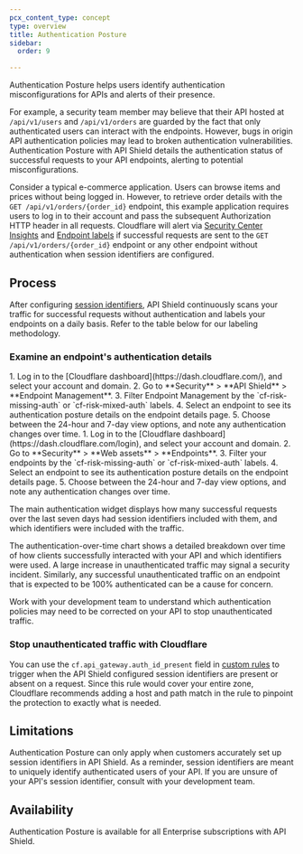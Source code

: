 ```yaml
---
pcx_content_type: concept
type: overview
title: Authentication Posture
sidebar:
  order: 9

---
```



Authentication Posture helps users identify authentication misconfigurations for APIs and alerts of their presence.

For example, a security team member may believe that their API hosted at `/api/v1/users` and `/api/v1/orders` are guarded by the fact that only authenticated users can interact with the endpoints. However, bugs in origin API authentication policies may lead to broken authentication vulnerabilities. Authentication Posture with API Shield details the authentication status of successful requests to your API endpoints, alerting to potential misconfigurations.

Consider a typical e-commerce application. Users can browse items and prices without being logged in. However, to retrieve order details with the `GET /api/v1/orders/{order_id}` endpoint, this example application requires users to log in to their account and pass the subsequent Authorization HTTP header in all requests. Cloudflare will alert via [Security Center Insights](/security-center/security-insights/) and [Endpoint labels](/api-shield/management-and-monitoring/endpoint-labels/) if successful requests are sent to the `GET /api/v1/orders/{order_id}` endpoint or any other endpoint without authentication when <GlossaryTooltip term="session identifier">session identifiers</GlossaryTooltip> are configured.

## Process

After configuring [session identifiers](/api-shield/get-started/#session-identifiers), API Shield continuously scans your traffic for successful requests without authentication and labels your endpoints on a daily basis. Refer to the table below for our labeling methodology.

<Render file="label-methodology" />

### Examine an endpoint's authentication details

<Tabs syncKey="dashNewNav">
  <TabItem label="Old dashboard">
    <Steps>
      1. Log in to the [Cloudflare dashboard](https://dash.cloudflare.com/), and select your account and domain.
      2. Go to **Security** > **API Shield** > **Endpoint Management**.
      3. Filter Endpoint Management by the `cf-risk-missing-auth` or `cf-risk-mixed-auth` labels.
      4. Select an endpoint to see its authentication posture details on the endpoint details page.
      5. Choose between the 24-hour and 7-day view options, and note any authentication changes over time.
    </Steps>
  </TabItem> 
  <TabItem label="New dashboard" icon="rocket">
    <Steps>
      1. Log in to the [Cloudflare dashboard](https://dash.cloudflare.com/login), and select your account and domain.
      2. Go to **Security** > **Web assets** > **Endpoints**.
      3. Filter your endpoints by the `cf-risk-missing-auth` or `cf-risk-mixed-auth` labels.
      4. Select an endpoint to see its authentication posture details on the endpoint details page.
      5. Choose between the 24-hour and 7-day view options, and note any authentication changes over time.
    </Steps>
  </TabItem>
</Tabs>

The main authentication widget displays how many successful requests over the last seven days had session identifiers included with them, and which identifiers were included with the traffic. 

The authentication-over-time chart shows a detailed breakdown over time of how clients successfully interacted with your API and which identifiers were used. A large increase in unauthenticated traffic may signal a security incident. Similarly, any successful unauthenticated traffic on an endpoint that is expected to be 100% authenticated can be a cause for concern.

Work with your development team to understand which authentication policies may need to be corrected on your API to stop unauthenticated traffic.

### Stop unauthenticated traffic with Cloudflare

You can use the `cf.api_gateway.auth_id_present` field in [custom rules](/waf/custom-rules/) to trigger when the API Shield configured session identifiers are present or absent on a request. Since this rule would cover your entire zone, Cloudflare recommends adding a host and path match in the rule to pinpoint the protection to exactly what is needed.

## Limitations

Authentication Posture can only apply when customers accurately set up session identifiers in API Shield. As a reminder, session identifiers are meant to uniquely identify authenticated users of your API. If you are unsure of your API's session identifier, consult with your development team.

## Availability 

Authentication Posture is available for all Enterprise subscriptions with API Shield.